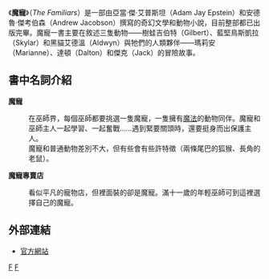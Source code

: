 {{multiple issues|
{{in-universe|time=2013-12-17T15:33:07+00:00}}
{{inappropriate tone|time=2013-12-17T15:33:07+00:00}}
{{dead end|time=2019-08-19}}
{{unreferenced|time=2019-08-19}}
}}
{{noteTA
|zh-tw:魔寵;
|G1=魔寵
}}
{{Infobox Book
| name = 魔寵
| author = 亞當·傑·艾普斯坦<br>安德魯·傑考伯森
| translator = 謝靜雯
| genre = [[奇幻小說|奇幻小說]]
| publisher =博識圖書出版有限公司
| release_date = 2012年11月
|isbn=9789866104220|image=}}

《'''魔寵'''》（''The Familiars''）是一部由亞當·傑·艾普斯坦（Adam Jay Epstein）和安德魯·傑考伯森（Andrew Jacobson）撰寫的奇幻文學和動物小說，目前整部都已出版完畢。魔寵一書主要在敘述三隻動物——樹蛙吉伯特（Gilbert）、藍堅鳥斯凱拉（Skylar）和黑貓艾德溫（Aldwyn）與牠們的人類夥伴——瑪莉安（Marianne）、達頓（Dalton）和傑克（Jack）的冒險故事。

==書中名詞介紹==
'''魔寵'''
:在巫師界，每個巫師都要挑選一隻魔寵，一隻擁有[[魔法|魔法]]的動物同伴。魔寵和巫師主人一起學習、一起奮戰……遇到緊要關頭時，還要挺身而出保護主人。
:魔寵和普通動物差別不大，但有些會有些許特徵（兩條尾巴的狐猴、長角的老鼠）。

'''魔寵專賣店'''
:看似平凡的寵物店，但裡面裝的卻是魔寵。滿十一歲的年輕巫師可到這裡選擇自己的魔寵。

==外部連結==
*[http://www.thefamiliars.com/ 官方網站]

[[Category:2010年小說|F]]
[[Category:美國奇幻小說|F]]